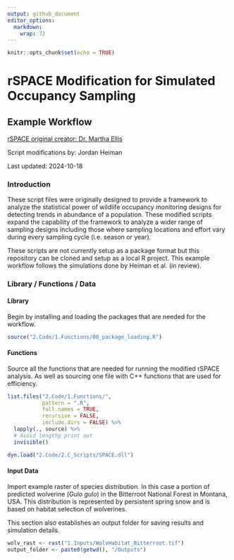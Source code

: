 ```yaml
---
output: github_document
editor_options: 
  markdown: 
    wrap: 72
---
```


```r
knitr::opts_chunk$set(echo = TRUE)
```

# rSPACE Modification for Simulated Occupancy Sampling

## Example Workflow

[rSPACE original creator: Dr. Martha
Ellis](https://github.com/mmellis/rSPACE)

Script modifications by: Jordan Heiman

Last updated: 2024-10-18

### Introduction

These script files were originally designed to provide a framework to
analyze the statistical power of wildlife occupancy monitoring designs
for detecting trends in abundance of a population. These modified
scripts expand the capability of the framework to analyze a wider range
of sampling designs including those where sampling locations and effort
vary during every sampling cycle (i.e. season or year).

These scripts are not currently setup as a package format but this
repository can be cloned and setup as a local R project. This example
workflow follows the simulations done by Heiman et al. (in review).

### Library / Functions / Data

#### Library

Begin by installing and loading the packages that are needed for the
workflow.

```r
source("2.Code/1.Functions/00_package_loading.R")

```

#### Functions

Source all the functions that are needed for running the modified rSPACE
analysis. As well as sourcing one file with C++ functions that are used
for efficiency.

```r
list.files("2.Code/1.Functions/",
           pattern = ".R", 
           full.names = TRUE, 
           recursive = FALSE, 
           include.dirs = FALSE) %>% 
  lapply(., source) %>% 
  # Avoid lengthy print out
  invisible()

dyn.load("2.Code/2.C_Scripts/SPACE.dll")
```

#### Input Data

Import example raster of species distribution. In this case a portion of
predicted wolverine (*Gulo gulo*) in the Bitterroot National Forest in Montana, USA. This distribution is represented by persistent spring snow and is based on habitat selection of wolverines.

This section also establishes an output folder for saving results and simulation details.

```r
wolv_rast <- rast("1.Inputs/WolvHabitat_Bitterroot.tif")
output_folder <- paste0(getwd(), "/Outputs")
```

####
